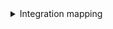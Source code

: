 <details>

<summary>Integration mapping</summary>

:::tip Configuration Mapping for Azure DevOps File Ingestion
The `selector` section within a `file` resource demonstrates how to configure file ingestion from Azure DevOps repositories. You can control:

- **path:** Specify glob patterns to include specific files (e.g., `**/*.yaml`, `src/**/*.json`).
- **repos:** Target specific repositories or leave blank to scan all repositories.
- **max_depth:** Limit how deep the file scanner traverses directory structures. Omit to get all nested files.

This configuration allows you to tailor your data fetching to specific needs and scenarios.

**Note**: When repos is set to null or omitted, the integration will scan all repositories in the organization. The `path` parameter accepts both single string patterns and arrays of patterns for more flexible file selection.
:::

```yaml showLineNumbers
resources:
  - kind: file
    selector:
      query: 'true'
      files:
        path: '**/*.json' # pass one path
        repos: ["my-repo", "another-repo"]  # Optional: specific repositories to scan
        max_depth: 1 # get only one level. increase to get nested files
    port:
      entity:
        mappings:
          identifier: .file.path | gsub(" "; "")
          title: .file.path
          blueprint: '"file"'
          properties:
            path: .file.path
            size: .file.size
            content: .file.content
            link: .repo.remoteUrl + "?path=" + (.file.path)
          relations:
            repository: >-
              "\(.repo.project.name | ascii_downcase | gsub("[ ();]";
              ""))/\(.repo.name | ascii_downcase | gsub("[ ();]"; ""))"
  - kind: file
    selector:
      query: 'true'
      files:
        path: # pass array of paths
          - '**/*.yml'
          - '**/*.yaml'
          - '**/*.json'
    port:
      entity:
        mappings:
          identifier: .file.path | gsub(" "; "")
          title: .file.path
          blueprint: '"file"'
          properties:
            path: .file.path
            size: .file.size
            content: .file.content
            link: .repo.remoteUrl + "?path=" + (.file.path)
          relations:
            repository: >-
              "\(.repo.project.name | ascii_downcase | gsub("[ ();]";
              ""))/\(.repo.name | ascii_downcase | gsub("[ ();]"; ""))"

```

</details>
